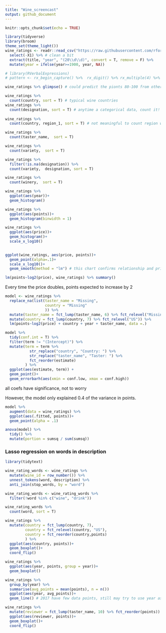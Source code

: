 ```yaml
---
title: "Wine_screencast"
output: github_document
---
```


```r
knitr::opts_chunk$set(echo = TRUE)
```
```r
library(tidyverse)
library(broom)
theme_set(theme_light())
wine_ratings <- readr::read_csv("https://raw.githubusercontent.com/rfordatascience/tidytuesday/master/data/2019/2019-05-28/winemag-data-130k-v2.csv") %>% 
  select(-X1) %>% # clean a bit
  extract(title, "year", "(20\\d\\d)", convert = T, remove = F) %>% 
  mutate(year = ifelse(year>=1900, year, NA))
```

```r
# library(RVerbalExpressions) 
# pattern <- rx_begin_capture() %>%  rx_digit() %>% rx_multiple(4) %>% rx_end_capture()
```


```r
wine_ratings %>% glimpse() # could predict the pionts 80-100 from other information
```

```r
wine_ratings %>% 
  count(country, sort = T) # typical wine countries
wine_ratings %>% 
  count(designation, sort = T) # anytime a categorical data, count it!
  
wine_ratings %>% 
  count(country, region_1, sort = T) # not meaningful to count region without country

wine_ratings %>% 
  count(taster_name,  sort = T) 

wine_ratings %>% 
  count(variety,  sort = T) 

wine_ratings %>% 
  filter(!is.na(designation)) %>% 
  count(variety,  designation, sort = T) 

wine_ratings %>% 
  count(winery,  sort = T) 

wine_ratings %>%
  ggplot(aes(year))+
  geom_histogram()

wine_ratings %>%
  ggplot(aes(points))+
  geom_histogram(binwidth = 1)

wine_ratings %>% 
  ggplot(aes(price))+
  geom_histogram()+
  scale_x_log10()
 
```
```r
ggplot(wine_ratings, aes(price, points))+
  geom_point(alpha=.1)+
  scale_x_log10()+
  geom_smooth(method = "lm") # this chart confirms relationship and price should be a predictor

lm(points~log2(price), wine_ratings) %>% summary()
```
Every time the price doubles, points expected to increase by 2
```r

model <- wine_ratings %>% 
  replace_na(list(taster_name = "Missing",
                  country = "Missing"
                  )) %>% 
  mutate(taster_name = fct_lump(taster_name, 6) %>% fct_relevel("Missing")) %>%   
  mutate(country = fct_lump(country, 7) %>% fct_relevel("US")) %>% 
  lm(points~log2(price) + country + year + taster_name, data =.) 

model %>% 
  tidy(conf.int = T) %>% 
  filter(term != "(Intercept)") %>% 
  mutate(term = term %>%
           str_replace("country", "Country: ") %>%
           str_replace("taster_name", "Taster: ") %>% 
           fct_reorder(estimate)
         ) %>%
  ggplot(aes(estimate, term)) +
  geom_point()+
  geom_errorbarh(aes(xmin = conf.low, xmax = conf.high))

```

all coefs have significance, not to worry

However, the model only explained 0.4 of the variance in points. 

```r
model %>% 
  augment(data = wine_ratings) %>% 
  ggplot(aes(.fitted, points))+
  geom_point(alpha = .1)

anova(model) %>% 
  tidy() %>% 
  mutate(portion = sumsq / sum(sumsq))
```
### Lasso regression on words in description
```r
library(tidytext)
```
```r
wine_rating_words <- wine_ratings %>% 
  mutate(wine_id = row_number()) %>% 
  unnest_tokens(word, description) %>% 
  anti_join(stop_words, by = "word") 

wine_rating_words <- wine_rating_words %>% 
  filter(!word %in% c("wine", "drink"))
```

```r
wine_rating_words %>% 
  count(word, sort = T)
```


```r
wine_ratings %>%
  mutate(country = fct_lump(country, 7),
         country = fct_relevel(country, "US"),
         country = fct_reorder(country,points)
         ) %>%
  ggplot(aes(country, points))+
  geom_boxplot()+
  coord_flip()

wine_ratings %>% 
  ggplot(aes(year, points, group = year))+
  geom_boxplot()

wine_ratings %>% 
  group_by(year) %>% 
  summarise(avg_points = mean(points), n = n())  
  ggplot(aes(year, avg_points))+
  geom_line() # 2017 have few data points, still may try to use year as predictor

wine_ratings %>% 
  mutate(reviewer = fct_lump(taster_name, 10) %>% fct_reorder(points)) %>% 
  ggplot(aes(reviewer, points))+
  geom_boxplot()+
  coord_flip()
```

